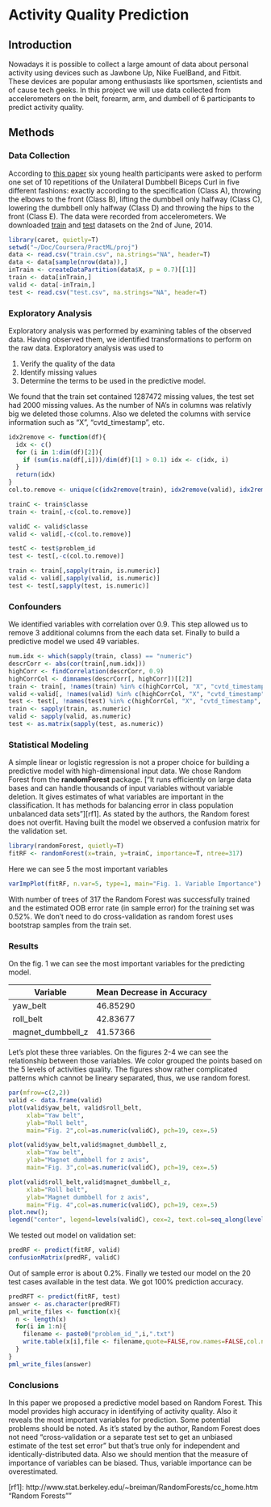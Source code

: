 Activity Quality Prediction
========================================================
## Introduction
Nowadays it is possible to collect a large amount of data about personal activity using devices such as Jawbone Up, Nike FuelBand, and Fitbit. These devices are popular among enthusiasts like sportsmen, scientists and of cause tech geeks. In this project we will use data collected from accelerometers on the belt, forearm, arm, and dumbell of 6 participants to predict activity quality. 

## Methods
### Data Collection
According to [this paper](http://groupware.les.inf.puc-rio.br/har) six young health participants were asked to perform one set of 10 repetitions of the Unilateral Dumbbell Biceps Curl in five different fashions: exactly according to the specification (Class A), throwing the elbows to the front (Class B), lifting the dumbbell only halfway (Class C), lowering the dumbbell only halfway (Class D) and throwing the hips to the front (Class E). The data were recorded from accelerometers. We downloaded [train](https://d396qusza40orc.cloudfront.net/predmachlearn/pml-training.csv) and [test](https://d396qusza40orc.cloudfront.net/predmachlearn/pml-testing.csv) datasets on the 2nd of June, 2014.
```r
library(caret, quietly=T)
setwd("~/Doc/Coursera/PractML/proj")
data <- read.csv("train.csv", na.strings="NA", header=T)
data <- data[sample(nrow(data)),]
inTrain <- createDataPartition(data$X, p = 0.7)[[1]]
train <- data[inTrain,]
valid <- data[-inTrain,]
test <- read.csv("test.csv", na.strings="NA", header=T)
```

### Exploratory Analysis
Exploratory analysis was performed by examining tables of the observed data. Having observed them, we identified transformations to perform on the raw data. Exploratory analysis was used to

1.  Verify the quality of the data
2.  Identify missing values
3.  Determine the terms to be used in the predictive model. 

We found that the train set contained 1287472 missing values, the test set had 2000 missing values. As the number of NA's in columns was relativly big we deleted those columns. Also we deleted the columns with service information such as "X", "cvtd_timestamp", etc.
```r
idx2remove <- function(df){
  idx <- c()
  for (i in 1:dim(df)[2]){
    if (sum(is.na(df[,i]))/dim(df)[1] > 0.1) idx <- c(idx, i)
  }
  return(idx)
}
col.to.remove <- unique(c(idx2remove(train), idx2remove(valid), idx2remove(test)))

trainC <- train$classe
train <- train[,-c(col.to.remove)]

validC <- valid$classe
valid <- valid[,-c(col.to.remove)]

testC <- test$problem_id
test <- test[,-c(col.to.remove)]

train <- train[,sapply(train, is.numeric)]
valid <- valid[,sapply(valid, is.numeric)]
test <- test[,sapply(test, is.numeric)]
```

### Confounders
We identified variables with correlation over 0.9. This step allowed us to remove 3 additional columns from the each data set. Finally to build a predictive model we used 49 variables.
```r
num.idx <- which(sapply(train, class) == "numeric")
descrCorr <- abs(cor(train[,num.idx]))
highCorr <- findCorrelation(descrCorr, 0.9)
highCorrCol <- dimnames(descrCorr[, highCorr])[[2]]
train <- train[, !names(train) %in% c(highCorrCol, "X", "cvtd_timestamp", "raw_timestamp_part_1",  "raw_timestamp_part_2",	"num_window", "classe")]
valid <-valid[, !names(valid) %in% c(highCorrCol, "X", "cvtd_timestamp", "raw_timestamp_part_1",  "raw_timestamp_part_2",	"num_window", "classe")]
test <- test[, !names(test) %in% c(highCorrCol, "X", "cvtd_timestamp", "raw_timestamp_part_1",  "raw_timestamp_part_2",	"num_window", "problem_id")]
train <- sapply(train, as.numeric)
valid <- sapply(valid, as.numeric)
test <- as.matrix(sapply(test, as.numeric))
```

### Statistical Modeling
A simple linear or logistic regression is not a proper choice for building a predictive model with high-dimensional input data. We chose Random Forest from the __randomForest__ package. [“It runs efficiently on large data bases and can handle thousands of input variables without variable deletion. It gives estimates of what variables are important in the classification. It has methods for balancing error in class population unbalanced data sets”][rf1]. As stated by the
authors, the Random forest does not overfit. Having built the model we observed a confusion matrix for the validation set.
```r
library(randomForest, quietly=T)
fitRF <- randomForest(x=train, y=trainC, importance=T, ntree=317)
```
Here we can see 5 the most important variables
```r
varImpPlot(fitRF, n.var=5, type=1, main="Fig. 1. Variable Importance")
```
With number of trees of 317 the Random Forest was successfully trained and the estimated OOB error rate (in sample error) for the training set was 0.52%. We don't need to do cross-validation as random forest uses bootstrap samples from the train set.

### Results
On the fig. 1 we can see the most important variables for the predicting model. 

Variable  | Mean Decrease in Accuracy
----------| -------------
yaw_belt          | 46.85290
roll_belt         | 42.83677
magnet_dumbbell_z | 41.57366

Let's plot these three variables. On the figures 2-4 we can see the relationship between those variables. We color grouped the points based on the 5 levels of activities quality. The figures show rather complicated patterns which cannot be lineary separated, thus, we use random forest.

```r
par(mfrow=c(2,2))
valid <- data.frame(valid)
plot(valid$yaw_belt, valid$roll_belt,
     xlab="Yaw belt", 
     ylab="Roll belt", 
     main="Fig. 2",col=as.numeric(validC), pch=19, cex=.5)

plot(valid$yaw_belt,valid$magnet_dumbbell_z,
     xlab="Yaw belt", 
     ylab="Magnet dumbbell for z axis", 
     main="Fig. 3",col=as.numeric(validC), pch=19, cex=.5)

plot(valid$roll_belt,valid$magnet_dumbbell_z,
     xlab="Roll belt", 
     ylab="Magnet dumbbell for z axis", 
     main="Fig. 4",col=as.numeric(validC), pch=19, cex=.5)
plot.new(); 
legend("center", legend=levels(validC), cex=2, text.col=seq_along(levels(validC)))
```
We tested out model on validation set:
```r
predRF <- predict(fitRF, valid)
confusionMatrix(predRF, validC)
```
Out of sample error is about 0.2%. Finally we tested our model on the 20 test cases available in the test data. We got 100% prediction accuracy.
```r
predRFT <- predict(fitRF, test)
answer <- as.character(predRFT)
pml_write_files <- function(x){
  n <- length(x)
  for(i in 1:n){
    filename <- paste0("problem_id_",i,".txt")
    write.table(x[i],file <- filename,quote=FALSE,row.names=FALSE,col.names=FALSE)
  }
}
pml_write_files(answer)
```

### Conclusions
In this paper we proposed a predictive model based on Random Forest. This model provides high accuracy in identifying of activity quality. Also it reveals the most important variables for prediction.
Some potential problems should be noted. As it's stated by the author, Random Forest does not need “cross-validation or a separate test set to get an unbiased estimate of the test set error” but that's true only for independent and identically-distributed data. Also we should mention that the measure of importance of variables can be biased. Thus, variable importance can be overestimated.

[rf1]: http://www.stat.berkeley.edu/~breiman/RandomForests/cc_home.htm "Random Forests""
